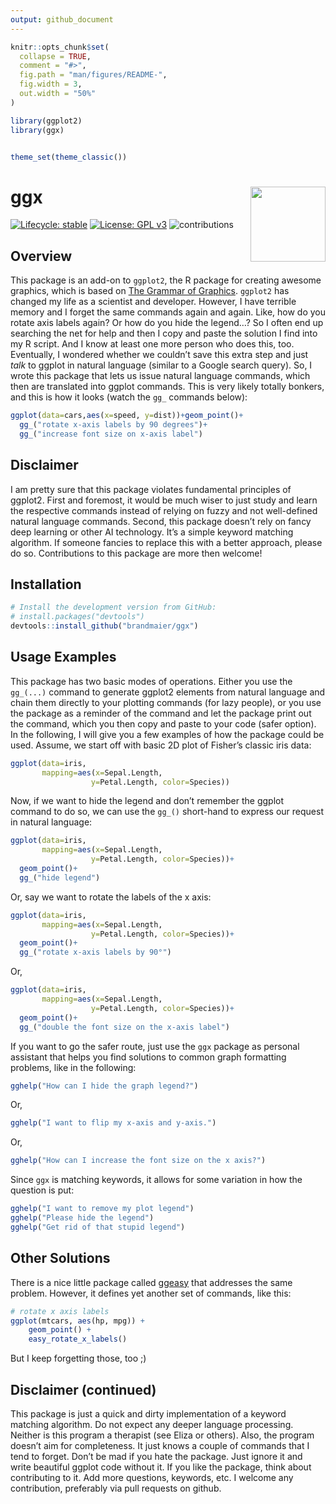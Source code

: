 ```yaml
---
output: github_document
---
```


<!-- README.md is generated from README.Rmd. Please edit that file -->

```r
knitr::opts_chunk$set(
  collapse = TRUE,
  comment = "#>",
  fig.path = "man/figures/README-",
  fig.width = 3,
  out.width = "50%"
)

library(ggplot2)
library(ggx)


theme_set(theme_classic())

```

# ggx <img src="man/figures/ggx-hexsticker.png" align="right" width="120" />

[![Lifecycle: stable](https://img.shields.io/badge/lifecycle-experimental-brightgreen.svg)](https://www.tidyverse.org/lifecycle/#experimental)
[![License: GPL v3](https://img.shields.io/badge/License-GPLv3-blue.svg)](https://www.gnu.org/licenses/gpl-3.0)
![contributions](https://img.shields.io/badge/contributions-welcome-brightgreen.svg?style=flat)


## Overview

This package is an add-on to `ggplot2`, the R package for creating awesome graphics, which is based on [The Grammar of Graphics](https://amzn.to/2ef1eWp). `ggplot2` has changed my life as a scientist and developer.  However, I have terrible memory and I forget the same commands again and again. Like, how do you rotate axis labels again? Or how do you hide the legend...? So I often end up searching the net for help and then I copy and paste the solution I find into my R script. And I know at least one more person who does this, too. Eventually, I wondered whether we couldn't save this extra step and just _talk_ to ggplot in natural language (similar to a Google search query). So, I wrote this package that lets us issue natural language commands, which then are translated into ggplot commands. This is very likely totally bonkers, and this is how it looks (watch the `gg_` commands below):

```r
ggplot(data=cars,aes(x=speed, y=dist))+geom_point()+
  gg_("rotate x-axis labels by 90 degrees")+
  gg_("increase font size on x-axis label")
```

## Disclaimer

I am pretty sure that this package violates fundamental principles of ggplot2. First and foremost, it would be much wiser to just study and learn the respective commands instead of relying on fuzzy and not well-defined natural language commands. Second, this package doesn't rely on fancy deep learning or other AI technology. It's a simple keyword matching algorithm. If someone fancies to replace this with a better approach, please do so. Contributions to this package are more then welcome!

## Installation

```r
# Install the development version from GitHub:
# install.packages("devtools")
devtools::install_github("brandmaier/ggx")
````

## Usage Examples

This package has two basic modes of operations. Either you use the `gg_(...)` command to generate ggplot2 elements from natural language and chain them directly to your plotting commands (for lazy people), or you use the package as a reminder of the command and let the package print out the command, which you then copy and paste to your code (safer option). In the following, I will give you a few examples of how the package could be used. Assume, we start off with basic 2D plot of Fisher's classic iris data:

```r
ggplot(data=iris, 
       mapping=aes(x=Sepal.Length, 
                  y=Petal.Length, color=Species))
```

Now, if we want to hide the legend and don't remember the ggplot command to do so, we can use the `gg_()` short-hand to express our request in natural language:

```r
ggplot(data=iris, 
       mapping=aes(x=Sepal.Length, 
                  y=Petal.Length, color=Species))+
  geom_point()+
  gg_("hide legend")
```

Or, say we want to rotate the labels of the x axis:

```r
ggplot(data=iris, 
       mapping=aes(x=Sepal.Length, 
                  y=Petal.Length, color=Species))+
  geom_point()+
  gg_("rotate x-axis labels by 90°")
```

Or,

```r
ggplot(data=iris, 
       mapping=aes(x=Sepal.Length, 
                  y=Petal.Length, color=Species))+
  geom_point()+
  gg_("double the font size on the x-axis label")
```

If you want to go the safer route, just use the `ggx` package as personal assistant that helps you find solutions to common graph formatting problems, like in the following:

```r
gghelp("How can I hide the graph legend?")
```

Or,

```r
gghelp("I want to flip my x-axis and y-axis.")
```

Or, 

```r
gghelp("How can I increase the font size on the x axis?")
```

Since `ggx` is matching keywords, it allows for some variation in how the question is put:

```r
gghelp("I want to remove my plot legend")
gghelp("Please hide the legend")
gghelp("Get rid of that stupid legend")
```

## Other Solutions

There is a nice little package called [ggeasy](https://jonocarroll.github.io/ggeasy/) that addresses the same problem. However, it defines yet another set of commands, like this:

```r
# rotate x axis labels
ggplot(mtcars, aes(hp, mpg)) + 
    geom_point() + 
    easy_rotate_x_labels()
```

But I keep forgetting those, too ;) 


## Disclaimer (continued)

This package is just a quick and dirty implementation of a keyword matching algorithm. Do not expect any deeper language processing. Neither is this program a therapist (see Eliza or others). Also, the program doesn't aim for completeness. It just knows a couple of commands that I tend to forget. Don't be mad if you hate the package. Just ignore it and write beautiful ggplot code without it. If you like the package, think about contributing to it. Add more questions, keywords, etc. I welcome any contribution, preferably via pull requests on github.

